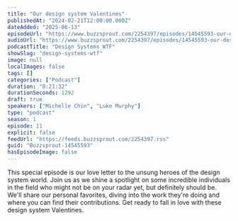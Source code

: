 ```yaml
---
title: "Our design system Valentines"
publishedAt: "2024-02-21T12:00:00.000Z"
dateAdded: "2025-06-13"
episodeUrl: "https://www.buzzsprout.com/2254397/episodes/14545593-our-design-system-valentines.mp3"
audioUrl: "https://www.buzzsprout.com/2254397/episodes/14545593-our-design-system-valentines.mp3"
podcastTitle: "Design Systems WTF"
showSlug: "design-systems-wtf"
image: null
localImages: false
tags: []
categories: ["Podcast"]
duration: "0:21:32"
durationSeconds: 1292
draft: true
speakers: ["Michelle Chin", "Luke Murphy"]
type: "podcast"
season: 1
episode: 11
explicit: false
feedUrl: "https://feeds.buzzsprout.com/2254397.rss"
guid: "Buzzsprout-14545593"
hasEpisodeImage: false
---
```

This special episode is our love letter to the unsung heroes of the design system world. Join us as we shine a spotlight on some incredible individuals in the field who might not be on your radar yet, but definitely should be. We'll share our personal favorites, diving into the work they're doing and where you can find their contributions. Get ready to fall in love with these design system Valentines.
